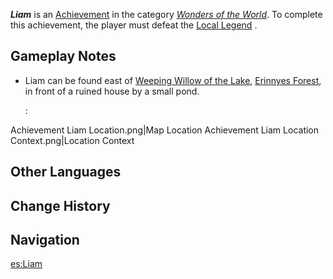{{Achievement Infobox
|title        = Liam
|id           = 81435
|order id     = 1419
|category     = Wonders of the World
|description  = Defeat Local Legend: Liam.
|requirements = 
|primogems    = 5
|tracking     = 
|hidden       = 1
|topic        = Liam;Local Legend
|type         = Exploration
}}
'''''Liam''''' is an [[Achievement]] in the category ''[[Wonders of the World]]''. To complete this achievement, the player must defeat the [[Local Legend]] {{Enemy|Liam|text=Liam &mdash; "Fading Rainbow"}}.

==Gameplay Notes==
* Liam can be found east of [[Weeping Willow of the Lake]], [[Erinnyes Forest]], in front of a ruined house by a small pond.
*: <gallery>
Achievement Liam Location.png|Map Location
Achievement Liam Location Context.png|Location Context
</gallery>
<!--
==Trivia==
* 
-->
==Other Languages==
{{Other Languages|default_hidden=1
|en      = Liam
|zhs     = 「利亚姆」
|zhs_rm  = 
|zht     = 「利亞姆」
|zht_rm  = 
|ja      = 「リアム」
|ja_rm   = "Riamu"
|ko      = 「리암」
|ko_rm   = 
|es      = Liam
|fr      = Liam
|ru      = Лиям
|th      = "Liam"
|vi      = Liam
|de      = „Liam“
|id      = Liam
|pt      = Liam
|tr      = Liam
|it      = Liam
}}

==Change History==
{{Change History|4.2}}

==Navigation==
{{Achievement Navbox|Wonders of the World|Exploration}}

[[es:Liam]]